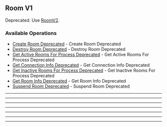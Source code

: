 
## Room V1
Deprecated. Use [RoomV2](https://hathora.dev/api\#tag/RoomV2).

### Available Operations

* [Create Room Deprecated](/unity/room_v1/create_room_deprecated) - Create Room Deprecated
* [Destroy Room Deprecated](/unity/room_v1/destroy_room_deprecated) - Destroy Room Deprecated
* [Get Active Rooms For Process Deprecated](/unity/room_v1/get_active_rooms_for_process_deprecated) - Get Active Rooms For Process Deprecated
* [Get Connection Info Deprecated](/unity/room_v1/get_connection_info_deprecated) - Get Connection Info Deprecated
* [Get Inactive Rooms For Process Deprecated](/unity/room_v1/get_inactive_rooms_for_process_deprecated) - Get Inactive Rooms For Process Deprecated
* [Get Room Info Deprecated](/unity/room_v1/get_room_info_deprecated) - Get Room Info Deprecated
* [Suspend Room Deprecated](/unity/room_v1/suspend_room_deprecated) - Suspend Room Deprecated

---
<CreateRoomDeprecated />

---
<DestroyRoomDeprecated />

---
<GetActiveRoomsForProcessDeprecated />

---
<GetConnectionInfoDeprecated />

---
<GetInactiveRoomsForProcessDeprecated />

---
<GetRoomInfoDeprecated />

---
<SuspendRoomDeprecated />
